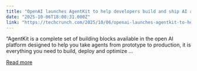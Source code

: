 ```yaml
---
title: "OpenAI launches AgentKit to help developers build and ship AI agents "
date: "2025-10-06T18:00:31.000Z"
link: "https://techcrunch.com/2025/10/06/openai-launches-agentkit-to-help-developers-build-and-ship-ai-agents/"
---
```


“AgentKit is a complete set of building blocks available in the open AI platform designed to help you take agents from prototype to production, it is everything you need to build, deploy and optimize ...

[Read more](https://techcrunch.com/2025/10/06/openai-launches-agentkit-to-help-developers-build-and-ship-ai-agents/)
